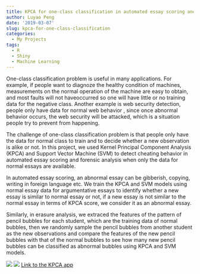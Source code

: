```yaml
---
title: KPCA for one-class classification in automated essay scoring and erasure analysis
author: Luyao Peng
date: '2019-03-07'
slug: kpca-for-one-class-classification
categories:
  - My Projects
tags:
  - R
  - Shiny
  - Machine Learning
---
```


One-class classification problem is useful in many applications. For example, if people want to diagnoze the healthy condition of machines, measurements on the normal operation of the machine are easy to obtain, and most faults will not haveoccurred so one will have little or no training data for the negative class. Another example is web security detection, people only have data for normal web behavior , since once abnormal behavior occurs, the web security will be attacked, which is a situation people try to prevent from happening. 

The challenge of one-class classification problem is that people only have the data for normal class to train and to decide whether a new observation is alike or not. In this project, we used Kernel Principal Component Analysis (KPCA) and Support Vector Machine (SVM) to detect cheating behavior in automated essay scoring and forensic analysis when only the data for normal essays are available. 

In automated essay scoring, an abnormal essay can be gibberish, copying, writing in foreign language etc. We train the KPCA and SVM models using normal essay data for argumentative essays to identify whether a new essay is similar to normal essay or not, if a new essay is not similar to the normal essay in terms of KPCA score, we consider it as an abnormal essay. 

Similarly, in erasure analysis, we extraced the features of the pattern of pencil bubbles for each student, which are the training data of normal bubbles, then we randomly sample the pencil bubbles from another student as the new observations and compare the features of the new pencil bubbles with that of the normal bubbles to see how many new pencil bubbles can be classified as abnormal bubbles using KPCA and SVM models.

![](/post/2015-07-23-r-rmarkdown_files/figure-html/kpca1.jpg)
![](/post/2015-07-23-r-rmarkdown_files/figure-html/kpca2.jpg)
[Link to the KPCA app](https://kpca-outlier-detection.shinyapps.io/Shiny/)
